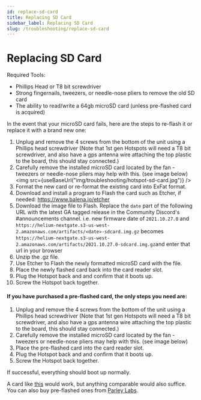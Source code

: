 ```yaml
---
id: replace-sd-card
title: Replacing SD Card
sidebar_label: Replacing SD Card
slug: /troubleshooting/replace-sd-card
---
```


# Replacing SD Card


Required Tools:

- Phillips Head or T8 bit screwdriver
- Strong fingernails, tweezers, or needle-nose pliers to remove the old SD card
- The ability to read/write a 64gb microSD card (unless pre-flashed card is
  acquired)

In the event that your microSD card fails, here are the steps to re-flash it or
replace it with a brand new one:

1. Unplug and remove the 4 screws from the bottom of the unit using a Phillips
   head screwdriver (Note that 1st gen Hotspots will need a T8 bit screwdriver,
   and also have a gps antenna wire attaching the top plastic to the board, this
   should stay connected.)
2. Carefully remove the installed microSD card located by the fan - tweezers or
   needle-nose pliers may help with this. (see image below)
   <img src={useBaseUrl("img/troubleshooting/hotspot-sd-card.jpg")} />
3. Format the new card or re-format the existing card into ExFat format.
4. Download and install a program to Flash the card such as Etcher, if needed:
   https://www.balena.io/etcher
5. Download the image file to Flash. Replace the `date` part of the following URL with the latest GA tagged release in the Community Discord's #announcements channel. 
    i.e. new firmware date of `2021.10.27.0` and `https://helium-nextgate.s3-us-west-2.amazonaws.com/artifacts/<date>-sdcard.img.gz` 
    becomes `https://helium-nextgate.s3-us-west-2.amazonaws.com/artifacts/2021.10.27.0-sdcard.img.gz`and enter that url in your browser
6. Unzip the .gz file.
7. Use Etcher to Flash the newly formatted microSD card with the file.
8. Place the newly flashed card back into the card reader slot.
9. Plug the Hotspot back and and confirm that it boots up.
10. Screw the Hotspot back together.

#### If you have purchased a pre-flashed card, the only steps you need are:

1. Unplug and remove the 4 screws from the bottom of the unit using a Phillips
   head screwdriver (Note that 1st gen Hotspots will need a T8 bit screwdriver,
   and also have a gps antenna wire attaching the top plastic to the board, this
   should stay connected.)
2. Carefully remove the installed microSD card located by the fan - tweezers or
   needle-nose pliers may help with this. (see image below)
3. Place the pre-flashed card into the card reader slot.
4. Plug the Hotspot back and and confirm that it boots up.
5. Screw the Hotspot back together.

If successful, everything should boot up normally.

A card like
[this](https://www.amazon.com/gp/product/B07FCMBLV6/ref=ppx_yo_dt_b_asin_title_o06_s00?ie=UTF8&psc=1)
would work, but anything comparable would also suffice.  
You can also buy pre-flashed ones from
[Parley Labs](https://shop.parleylabs.com/collections/mine-hnt/products/sandisk-64gb-extreme-microsdxc-with-helium-firmware).
